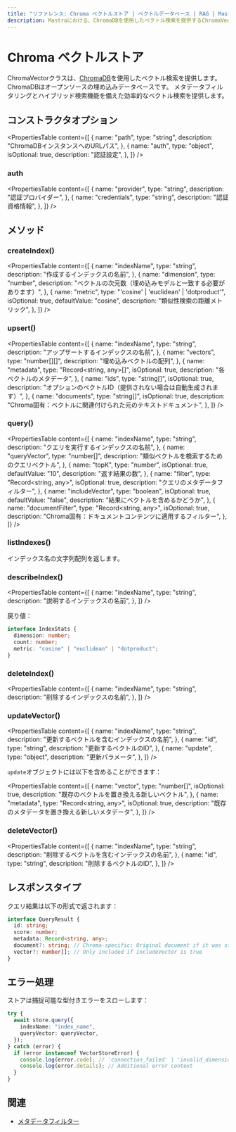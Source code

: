 ```yaml
---
title: "リファレンス: Chroma ベクトルストア | ベクトルデータベース | RAG | Mastra ドキュメント"
description: Mastraにおける、ChromaDBを使用したベクトル検索を提供するChromaVectorクラスのドキュメント。
---
```


# Chroma ベクトルストア

ChromaVectorクラスは、[ChromaDB](https://www.trychroma.com/)を使用したベクトル検索を提供します。ChromaDBはオープンソースの埋め込みデータベースです。
メタデータフィルタリングとハイブリッド検索機能を備えた効率的なベクトル検索を提供します。

## コンストラクタオプション

<PropertiesTable
  content={[
    {
      name: "path",
      type: "string",
      description: "ChromaDBインスタンスへのURLパス",
    },
    {
      name: "auth",
      type: "object",
      isOptional: true,
      description: "認証設定",
    },
  ]}
/>

### auth

<PropertiesTable
  content={[
    {
      name: "provider",
      type: "string",
      description: "認証プロバイダー",
    },
    {
      name: "credentials",
      type: "string",
      description: "認証資格情報",
    },
  ]}
/>

## メソッド

### createIndex()

<PropertiesTable
  content={[
    {
      name: "indexName",
      type: "string",
      description: "作成するインデックスの名前",
    },
    {
      name: "dimension",
      type: "number",
      description: "ベクトルの次元数（埋め込みモデルと一致する必要があります）",
    },
    {
      name: "metric",
      type: "'cosine' | 'euclidean' | 'dotproduct'",
      isOptional: true,
      defaultValue: "cosine",
      description: "類似性検索の距離メトリック",
    },
  ]}
/>

### upsert()

<PropertiesTable
  content={[
    {
      name: "indexName",
      type: "string",
      description: "アップサートするインデックスの名前",
    },
    {
      name: "vectors",
      type: "number[][]",
      description: "埋め込みベクトルの配列",
    },
    {
      name: "metadata",
      type: "Record<string, any>[]",
      isOptional: true,
      description: "各ベクトルのメタデータ",
    },
    {
      name: "ids",
      type: "string[]",
      isOptional: true,
      description:
        "オプションのベクトルID（提供されない場合は自動生成されます）",
    },
    {
      name: "documents",
      type: "string[]",
      isOptional: true,
      description:
        "Chroma固有：ベクトルに関連付けられた元のテキストドキュメント",
    },
  ]}
/>

### query()

<PropertiesTable
  content={[
    {
      name: "indexName",
      type: "string",
      description: "クエリを実行するインデックスの名前",
    },
    {
      name: "queryVector",
      type: "number[]",
      description: "類似ベクトルを検索するためのクエリベクトル",
    },
    {
      name: "topK",
      type: "number",
      isOptional: true,
      defaultValue: "10",
      description: "返す結果の数",
    },
    {
      name: "filter",
      type: "Record<string, any>",
      isOptional: true,
      description: "クエリのメタデータフィルター",
    },
    {
      name: "includeVector",
      type: "boolean",
      isOptional: true,
      defaultValue: "false",
      description: "結果にベクトルを含めるかどうか",
    },
    {
      name: "documentFilter",
      type: "Record<string, any>",
      isOptional: true,
      description: "Chroma固有：ドキュメントコンテンツに適用するフィルター",
    },
  ]}
/>

### listIndexes()

インデックス名の文字列配列を返します。

### describeIndex()

<PropertiesTable
  content={[
    {
      name: "indexName",
      type: "string",
      description: "説明するインデックスの名前",
    },
  ]}
/>

戻り値：

```typescript copy
interface IndexStats {
  dimension: number;
  count: number;
  metric: "cosine" | "euclidean" | "dotproduct";
}
```

### deleteIndex()

<PropertiesTable
  content={[
    {
      name: "indexName",
      type: "string",
      description: "削除するインデックスの名前",
    },
  ]}
/>

### updateVector()

<PropertiesTable
  content={[
    {
      name: "indexName",
      type: "string",
      description: "更新するベクトルを含むインデックスの名前",
    },
    {
      name: "id",
      type: "string",
      description: "更新するベクトルのID",
    },
    {
      name: "update",
      type: "object",
      description: "更新パラメータ",
    },
  ]}
/>

`update`オブジェクトには以下を含めることができます：

<PropertiesTable
  content={[
    {
      name: "vector",
      type: "number[]",
      isOptional: true,
      description: "既存のベクトルを置き換える新しいベクトル",
    },
    {
      name: "metadata",
      type: "Record<string, any>",
      isOptional: true,
      description: "既存のメタデータを置き換える新しいメタデータ",
    },
  ]}
/>

### deleteVector()

<PropertiesTable
  content={[
    {
      name: "indexName",
      type: "string",
      description: "削除するベクトルを含むインデックスの名前",
    },
    {
      name: "id",
      type: "string",
      description: "削除するベクトルのID",
    },
  ]}
/>

## レスポンスタイプ

クエリ結果は以下の形式で返されます：

```typescript copy
interface QueryResult {
  id: string;
  score: number;
  metadata: Record<string, any>;
  document?: string; // Chroma-specific: Original document if it was stored
  vector?: number[]; // Only included if includeVector is true
}
```

## エラー処理

ストアは捕捉可能な型付きエラーをスローします：

```typescript copy
try {
  await store.query({
    indexName: "index_name",
    queryVector: queryVector,
  });
} catch (error) {
  if (error instanceof VectorStoreError) {
    console.log(error.code); // 'connection_failed' | 'invalid_dimension' | etc
    console.log(error.details); // Additional error context
  }
}
```

## 関連

- [メタデータフィルター](./metadata-filters)
